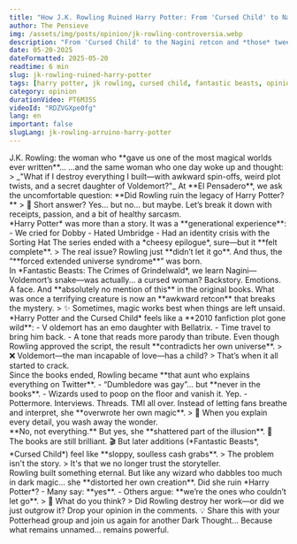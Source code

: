 ```yaml
---
title: "How J.K. Rowling Ruined Harry Potter: From 'Cursed Child' to Nagini"
author: The Pensieve
img: /assets/img/posts/opinion/jk-rowling-controversia.webp
description: "From 'Cursed Child' to the Nagini retcon and *those* tweets. We analyze if J.K. Rowling unraveled her own legacy (or if we just can't let go)."
date: 05-20-2025
dateFormatted: 2025-05-20
readtime: 6 min
slug: jk-rowling-ruined-harry-potter
tags: [harry potter, jk rowling, cursed child, fantastic beasts, opinion, did rowling ruin harry potter, rowling controversy, cursed child bad, nagini retcon, rowling tweets, fantastic beasts critique]
category: opinion
durationVideo: PT6M35S
videoId: "RDZVGXpe0fg"
lang: en
important: false
slugLang: jk-rowling-arruino-harry-potter
---
```



<Article>

<Section title="🎬 Did Rowling Ruin Her Own Legacy?">
J.K. Rowling: the woman who **gave us one of the most magical worlds ever written**...
    ...and the same woman who one day woke up and thought:
    > _"What if I destroy everything I built—with awkward spin-offs, weird plot twists, and a secret daughter of Voldemort?"_
At **El Pensadero**, we ask the uncomfortable question:
**Did Rowling ruin the legacy of Harry Potter?**
    > 🧠 Short answer? Yes... but no... but maybe. Let’s break it down with receipts, passion, and a bit of healthy sarcasm.
</Section>

<Section title="🧩 1. The Perfect Ending Was Already There">
*Harry Potter* was more than a story. It was a **generational experience**:
- We cried for Dobby 
- Hated Umbridge 
- Had an identity crisis with the Sorting Hat 
The series ended with a *cheesy epilogue*, sure—but it **felt complete**.
    > The real issue? Rowling just **didn’t let it go**.
And thus, the “**forced extended universe syndrome**” was born.
</Section>

<Section title="🐍 2. The Awkward Retcon: Nagini Was a Woman?" imgSrc={nagini} imgAlt="Nagini as a woman in Fantastic Beasts">
In *Fantastic Beasts: The Crimes of Grindelwald*, we learn Nagini—Voldemort’s snake—was actually... a cursed woman? Backstory. Emotions. A face. And **absolutely no mention of this** in the original books. What was once a terrifying creature is now an **awkward retcon** that breaks the mystery.
> ✨ Sometimes, magic works best when things are left unsaid.
</Section>

<Section title="🎭 3. 'Cursed Child': The Official Voldemort Fanfic" imgSrc={cursedChild} imgAlt="The Cursed Child stage play">
*Harry Potter and the Cursed Child* feels like a **2010 fanfiction plot gone wild**:
    - V oldemort has an emo daughter with Bellatrix.
- Time travel to bring him back.
- A tone that reads more parody than tribute.
    Even though Rowling approved the script, the result **contradicts her own universe**.
> ❌ Voldemort—the man incapable of love—has a child? 
> That’s when it all started to crack.
</Section>

<Section title="💬 4. The Author Who Overexplained Everything" imgSrc={rowlingTweet} imgAlt="Controversial tweet from J.K. Rowling">
Since the books ended, Rowling became **that aunt who explains everything on Twitter**.
    - “Dumbledore was gay”… but **never in the books**.
- Wizards used to poop on the floor and vanish it. Yep.
- Pottermore. Interviews. Threads. TMI all over.
    Instead of letting fans breathe and interpret, she **overwrote her own magic**.
> 🧼 When you explain every detail, you wash away the wonder.
</Section>

<Section title="⚖️ 5. So... Did She Ruin It All?">
**No, not everything.** But yes, she **shattered part of the illusion**.
📖 The books are still brilliant. 
🎬 But later additions (*Fantastic Beasts*, *Cursed Child*) feel like **sloppy, soulless cash grabs**.
> The problem isn't the story. 
> It's that we no longer trust the storyteller.
</Section>

<Section title="🔥 Final Thought: Is It Her... or Us?">
Rowling built something eternal. But like any wizard who dabbles too much in dark magic… she **distorted her own creation**.
Did she ruin *Harry Potter*?
- Many say: **yes**.
- Others argue: **we’re the ones who couldn’t let go**.
> 💬 What do you think? 
> Did Rowling destroy her work—or did we just outgrow it?
Drop your opinion in the comments. 
💡 Share this with your Potterhead group and join us again for another Dark Thought...
    Because what remains unnamed... remains powerful.
</Section>

</Article>